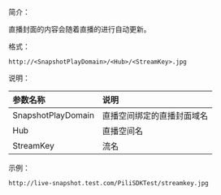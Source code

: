 简介：

直播封面的内容会随着直播的进行自动更新。

格式：

```
http://<SnapshotPlayDomain>/<Hub>/<StreamKey>.jpg
```

说明：

| 参数名称| 说明 |
| :----------- |:--------------------------------------------------------------- |
| SnapshotPlayDomain | 直播空间绑定的直播封面域名 |
| Hub | 直播空间名 |
| StreamKey | 流名 |

示例：

```
http://live-snapshot.test.com/PiliSDKTest/streamkey.jpg
```
